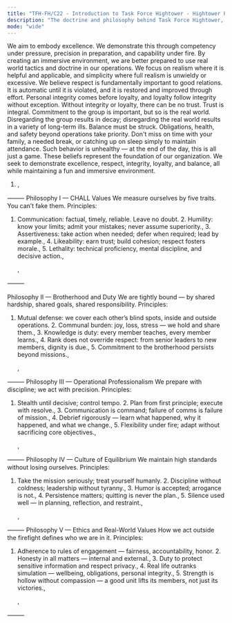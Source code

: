 ```yaml
---
title: "TFH-FH/C22 - Introduction to Task Force Hightower - Hightower Principles"
description: "The doctrine and philosophy behind Task Force Hightower, its operations, and its people."
mode: "wide"
---
```


<AccordionGroup>
  <Accordion title="FH/G221 - Core Tenets" defaultOpen>
    <AccordionGroup>
      <Accordion title="FH/BP-2211 - Excellence is demonstrable" icon="gavel" iconType="solid">
        We aim to embody excellence. We demonstrate this through competency under pressure, precision in preparation, and capability under fire.
      </Accordion>
      <Accordion title="FH/BP-2212 - Immersion supports readiness" icon="gavel" iconType="solid">
        By creating an immersive environment, we are better prepared to use real world tactics and doctrine in our operations. We focus on realism where it is helpful and applicable, and simplicity where full realism is unwieldy or excessive.
      </Accordion>
      <Accordion title="FH/BP-2213 - Respect is fundamental" icon="gavel" iconType="solid">
        We believe respect is fundamentally important to good relations. It is automatic until it is violated, and it is restored and improved through effort.
      </Accordion>
      <Accordion title="FH/BP-2214 - Integrity and loyalty" icon="gavel" iconType="solid">
        Personal integrity comes before loyalty, and loyalty follow integrity without exception. Without integrity or loyalty, there can be no trust. Trust is integral.
      </Accordion>
      <Accordion title="FH/BP-2215 - Balance sustains excellence" icon="gavel" iconType="solid">
        Commitment to the group is important, but so is the real world. Disregarding the group results in decay; disregarding the real world results in a variety of long-term ills. Balance must be struck.
      </Accordion>
      <Accordion title="FH/BP-2216 - Real world takes precedence" icon="gavel" iconType="solid">
        Obligations, health, and safety beyond operations take priority. Don't miss on time with your family, a needed break, or catching up on sleep simply to maintain attendance. Such behavior is unhealthy — at the end of the day, this is all just a game.
      </Accordion>
    </AccordionGroup>
    These beliefs represent the foundation of our organization. We seek to demonstrate excellence, respect, integrity, loyalty, and balance, all while maintaining a fun and immersive environment.
  </Accordion>
  <Accordion title="New Accordion">
    
  </Accordion>
  <Accordion title="New Accordion">
    
  </Accordion>
  <Accordion title="New Accordion">
    
  </Accordion>
  <Accordion title="New Accordion">
    
  </Accordion>
  <Accordion title="New Accordion">
    
  </Accordion>
</AccordionGroup>

1. ,

⸻ Philosophy I — CHALL Values We measure ourselves by five traits. You can’t fake them. Principles:

1. Communication: factual, timely, reliable. Leave no doubt. 2. Humility: know your limits; admit your mistakes; never assume superiority., 3. Assertiveness: take action when needed; defer when required; lead by example., 4. Likeability: earn trust; build cohesion; respect fosters morale., 5. Lethality: technical proficiency, mental discipline, and decisive action.,

   ,

⸻

Philosophy II — Brotherhood and Duty We are tightly bound — by shared hardship, shared goals, shared responsibility. Principles:

1. Mutual defense: we cover each other’s blind spots, inside and outside operations. 2. Communal burden: joy, loss, stress — we hold and share them., 3. Knowledge is duty: every member teaches, every member learns., 4. Rank does not override respect: from senior leaders to new members, dignity is due., 5. Commitment to the brotherhood persists beyond missions.,

   ,

⸻ Philosophy III — Operational Professionalism We prepare with discipline; we act with precision. Principles:

1. Stealth until decisive; control tempo. 2. Plan from first principle; execute with resolve., 3. Communication is command; failure of comms is failure of mission., 4. Debrief rigorously — learn what happened, why it happened, and what we change., 5. Flexibility under fire; adapt without sacrificing core objectives.,

   ,

⸻ Philosophy IV — Culture of Equilibrium We maintain high standards without losing ourselves. Principles:

1. Take the mission seriously; treat yourself humanly. 2. Discipline without coldness; leadership without tyranny., 3. Humor is accepted; arrogance is not., 4. Persistence matters; quitting is never the plan., 5. Silence used well — in planning, reflection, and restraint.,

   ,

⸻ Philosophy V — Ethics and Real-World Values How we act outside the firefight defines who we are in it. Principles:

1. Adherence to rules of engagement — fairness, accountability, honor. 2. Honesty in all matters — internal and external., 3. Duty to protect sensitive information and respect privacy., 4. Real life outranks simulation — wellbeing, obligations, personal integrity., 5. Strength is hollow without compassion — a good unit lifts its members, not just its victories.,

   ,

⸻